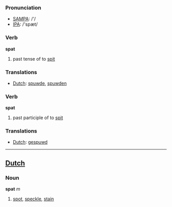 === Pronunciation ===
*[[w:SAMPA|SAMPA]]: /'/
*[[w:IPA|IPA]]: /'spæt/

=== Verb ===

'''spat'''

# past tense of to [[spit]]

=== Translations ===
*[[Dutch]]: [[spuwde]], [[spuwden]]

=== Verb ===

'''spat'''

# past participle of to [[spit]]

=== Translations ===
*[[Dutch]]: [[gespuwd]]

----

==[[Dutch]]==

=== Noun ===

'''spat''' ''m''

# [[spot]], [[speckle]], [[stain]]